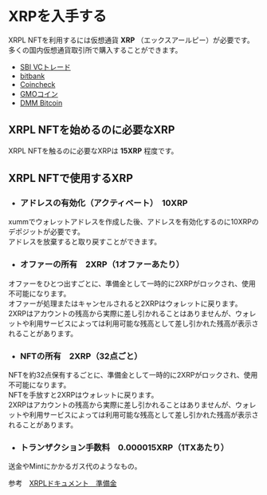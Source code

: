 # XRPを入手する

XRPL NFTを利用するには仮想通貨 **XRP** （エックスアールピー）が必要です。  
多くの国内仮想通貨取引所で購入することができます。

- [SBI VCトレード](https://www.sbivc.co.jp/)
- [bitbank](https://bitbank.cc/)
- [Coincheck](https://coincheck.com/ja/)
- [GMOコイン](https://coin.z.com/jp/)
- [DMM Bitcoin](https://bitcoin.dmm.com/)


<a id="01_01_01"></a>
## XRPL NFTを始めるのに必要なXRP

XRPL NFTを触るのに必要なXRPは **15XRP** 程度です。


<a id="01_01_02"></a>
## XRPL NFTで使用するXRP

- ### アドレスの有効化（アクティベート）　10XRP
xummでウォレットアドレスを作成した後、アドレスを有効化するのに10XRPのデポジットが必要です。  
アドレスを放棄すると取り戻すことができます。

- ### オファーの所有　2XRP（1オファーあたり）
オファーをひとつ出すごとに、準備金として一時的に2XRPがロックされ、使用不可能になります。  
オファーが処理またはキャンセルされると2XRPはウォレットに戻ります。  
2XRPはアカウントの残高から実際に差し引かれることはありませんが、ウォレットや利用サービスによっては利用可能な残高として差し引かれた残高が表示されることがあります。

- ### NFTの所有　2XRP（32点ごと）
NFTを約32点保有するごとに、準備金として一時的に2XRPがロックされ、使用不可能になります。  
NFTを手放すと2XRPはウォレットに戻ります。  
2XRPはアカウントの残高から実際に差し引かれることはありませんが、ウォレットや利用サービスによっては利用可能な残高として差し引かれた残高が表示されることがあります。

- ### トランザクション手数料　0.000015XRP（1TXあたり）  
送金やMintにかかるガス代のようなもの。

参考　[XRPLドキュメント　準備金](https://xrpl.org/ja/reserves.html)
